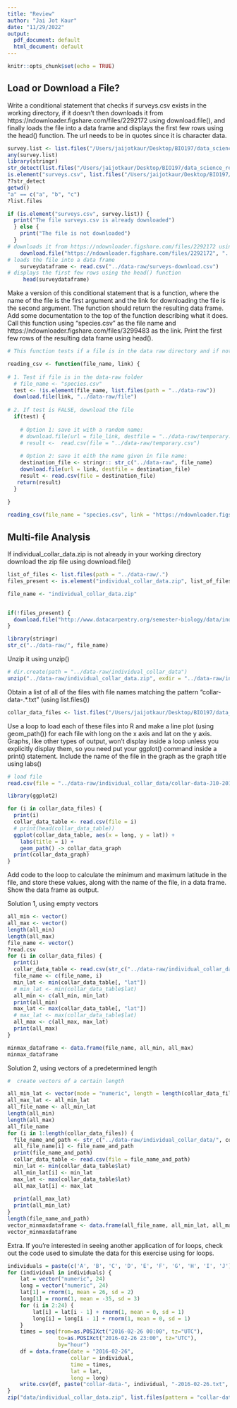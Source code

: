 ```yaml
---
title: "Review"
author: "Jai Jot Kaur"
date: "11/29/2022"
output:
  pdf_document: default
  html_document: default
---
```


```r
knitr::opts_chunk$set(echo = TRUE)
```

## Load or Download a File?

Write a conditional statement that checks if surveys.csv exists in the working directory, if it doesn’t then downloads it from https://ndownloader.figshare.com/files/2292172 using download.file(), and finally loads the file into a data frame and displays the first few rows using the head() function. The url needs to be in quotes since it is character data.

```r
survey.list <- list.files("/Users/jaijotkaur/Desktop/BIO197/data_science_research/data-raw")
any(survey.list)
library(stringr) 
str_detect(list.files("/Users/jaijotkaur/Desktop/BIO197/data_science_research/data-raw"), "surveys.csv")
is.element("surveys.csv", list.files("/Users/jaijotkaur/Desktop/BIO197/data_science_research/data-raw"))
??str_detect
getwd()
"a" == c("a", "b", "c")
?list.files

if (is.element("surveys.csv", survey.list)) {
  print("The file surveys.csv is already downloaded")
  } else {
    print("The file is not downloaded")
  }
# downloads it from https://ndownloader.figshare.com/files/2292172 using download.file()
    download.file("https://ndownloader.figshare.com/files/2292172", "../data-raw/surveys-download.csv")
# loads the file into a data frame
    surveydataframe <- read.csv("../data-raw/surveys-download.csv")
# displays the first few rows using the head() function 
     head(surveydataframe)
```

Make a version of this conditional statement that is a function, where the name of the file is the first argument and the link for downloading the file is the second argument.
The function should return the resulting data frame.
Add some documentation to the top of the function describing what it does.
Call this function using “species.csv” as the file name and https://ndownloader.figshare.com/files/3299483 as the link. Print the first few rows of the resulting data frame using head().

```r
# This function tests if a file is in the data raw directory and if not, it downloads it and reads it as data frame

reading_csv <- function(file_name, link) {
  
# 1. Test if file is in the data-raw folder 
  # file_name <- "species.csv"
  test <- !is.element(file_name, list.files(path = "../data-raw"))
  download.file(link, "../data-raw/file")
  
# 2. If test is FALSE, download the file
  if(test) {
    
    # Option 1: save it with a random name:
    # download.file(url = file_link, destfile = "../data-raw/temporary.csv")
    # result <-  read.csv(file = "../data-raw/temporary.csv")
    
    # Option 2: save it eith the name given in file name:
    destination_file <- stringr:: str_c("../data-raw", file_name)
    download.file(url = link, destfile = destination_file)
    result <- read.csv(file = destination_file)
   return(result)
  }
  
}

```

```r
reading_csv(file_name = "species.csv", link = "https://ndownloader.figshare.com/files/3299483")
```

## Multi-file Analysis

If individual_collar_data.zip is not already in your working directory download the zip file using download.file()
```r
list_of_files <- list.files(path = "../data-raw/.")
files_present <- is.element("individual_collar_data.zip", list_of_files)

file_name <- "individual_collar_data.zip"


if(!files_present) {
  download.file("http://www.datacarpentry.org/semester-biology/data/individual_collar_data.zip", "../data-raw/individual_collar_data.zip")
}

library(stringr)
str_c("../data-raw/", file_name)
```

Unzip it using unzip()
```r
# dir.create(path = "../data-raw/individual_collar_data")
unzip("../data-raw/individual_collar_data.zip", exdir = "../data-raw/individual_collar_data")
```

Obtain a list of all of the files with file names matching the pattern "collar-data-.*.txt" (using list.files())
```r
collar_data_files <- list.files("/Users/jaijotkaur/Desktop/BIO197/data_science_research/data-raw", "collar-data-.*.txt")
```

Use a loop to load each of these files into R and make a line plot (using geom_path()) for each file with long on the x axis and lat on the y axis. Graphs, like other types of output, won’t display inside a loop unless you explicitly display them, so you need put your ggplot() command inside a print() statement. Include the name of the file in the graph as the graph title using labs()
```r
# load file
read.csv(file = "../data-raw/individual_collar_data/collar-data-J10-2016-02-26.txt")

library(ggplot2)

for (i in collar_data_files) {
  print(i)
  collar_data_table <- read.csv(file = i)
  # print(head(collar_data_table))
  ggplot(collar_data_table, aes(x = long, y = lat)) +
    labs(title = i) +
    geom_path() -> collar_data_graph
  print(collar_data_graph)
}
```

Add code to the loop to calculate the minimum and maximum latitude in the file, and store these values, along with the name of the file, in a data frame. Show the data frame as output.

Solution 1, using empty vectors
```r
all_min <- vector()
all_max <- vector()
length(all_min)
length(all_max)
file_name <- vector()
?read.csv
for (i in collar_data_files) {
  print(i)
  collar_data_table <- read.csv(str_c("../data-raw/individual_collar_data/", i))
  file_name <- c(file_name, i)
  min_lat <- min(collar_data_table[, "lat"])
  # min_lat <- min(collar_data_table$lat)
  all_min <- c(all_min, min_lat)
  print(all_min)
  max_lat <- max(collar_data_table[, "lat"])
  # max_lat <- max(collar_data_table$lat)
  all_max <- c(all_max, max_lat)
  print(all_max)
}

minmax_dataframe <- data.frame(file_name, all_min, all_max)
minmax_dataframe
```

Solution 2, using vectors of a predetermined length

```r

#  create vectors of a certain length 

all_min_lat <- vector(mode = "numeric", length = length(collar_data_files))
all_max_lat <- all_min_lat
all_file_name <- all_min_lat
length(all_min)
length(all_max)
all_file_name
for (i in 1:length(collar_data_files)) {
  file_name_and_path <- str_c("../data-raw/individual_collar_data/", collar_data_files[i])
  all_file_name[i] <- file_name_and_path
  print(file_name_and_path)
  collar_data_table <- read.csv(file = file_name_and_path)
  min_lat <- min(collar_data_table$lat)
  all_min_lat[i] <- min_lat
  max_lat <- max(collar_data_table$lat)
  all_max_lat[i] <- max_lat
  
  print(all_max_lat)
  print(all_min_lat)
}
length(file_name_and_path)
vector_minmaxdataframe <- data.frame(all_file_name, all_min_lat, all_max_lat)
vector_minmaxdataframe
```

Extra. If you’re interested in seeing another application of for loops, check out the code used to simulate the data for this exercise using for loops.
```r
individuals = paste(c('A', 'B', 'C', 'D', 'E', 'F', 'G', 'H', 'I', 'J'), c(1:10), sep = "")
for (individual in individuals) {
    lat = vector("numeric", 24)
    long = vector("numeric", 24)
    lat[1] = rnorm(1, mean = 26, sd = 2)
    long[1] = rnorm(1, mean = -35, sd = 3)
    for (i in 2:24) {
        lat[i] = lat[i - 1] + rnorm(1, mean = 0, sd = 1)
        long[i] = long[i - 1] + rnorm(1, mean = 0, sd = 1)
    }
    times = seq(from=as.POSIXct("2016-02-26 00:00", tz="UTC"),
                to=as.POSIXct("2016-02-26 23:00", tz="UTC"),
                by="hour")  
    df = data.frame(date = "2016-02-26",
                    collar = individual,
                    time = times,
                    lat = lat,
                    long = long)
    write.csv(df, paste("collar-data-", individual, "-2016-02-26.txt", sep = ""))
}
zip("data/individual_collar_data.zip", list.files(pattern = "collar-data-[A-Z][0-9]+-.*"))
```

